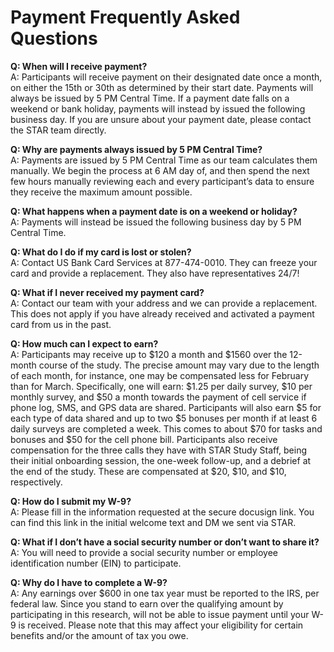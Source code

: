# Payment Frequently Asked Questions

**Q: When will I receive payment?**  
A: Participants will receive payment on their designated date once a month, on either the 15th or 30th as determined by their start date. Payments will always be issued by 5 PM Central Time. If a payment date falls on a weekend or bank holiday, payments will instead by issued the following business day. If you are unsure about your payment date, please contact the STAR team directly.  

**Q: Why are payments always issued by 5 PM Central Time?**  
A: Payments are issued by 5 PM Central Time as our team calculates them manually. We begin the process at 6 AM day of, and then spend the next few hours manually reviewing each and every participant's data to ensure they receive the maximum amount possible.  

**Q: What happens when a payment date is on a weekend or holiday?**  
A: Payments will instead be issued the following business day by 5 PM Central Time.  

**Q: What do I do if my card is lost or stolen?**  
A: Contact US Bank Card Services at 877-474-0010. They can freeze your card and provide a replacement. They also have representatives 24/7!  

**Q: What if I never received my payment card?**  
A: Contact our team with your address and we can provide a replacement. This does not apply if you have already received and activated a payment card from us in the past.  

**Q: How much can I expect to earn?**  
A: Participants may receive up to $120 a month and $1560 over the 12-month course of the study. The precise amount may vary due to the length of each month, for instance, one may be compensated less for February than for March. Specifically, one will earn: $1.25 per daily survey, $10 per monthly survey, and $50 a month towards the payment of cell service if phone log, SMS, and GPS data are shared. Participants will also earn $5 for each type of data shared and up to two $5 bonuses per month if at least 6 daily surveys are completed a week. This comes to about $70 for tasks and bonuses and $50 for the cell phone bill. Participants also receive compensation for the three calls they have with STAR Study Staff, being their initial onboarding session, the one-week follow-up, and a debrief at the end of the study. These are compensated at $20, $10, and $10, respectively.  

**Q: How do I submit my W-9?**  
A: Please fill in the information requested at the secure docusign link. You can find this link in the initial welcome text and DM we sent via STAR.

**Q: What if I don't have a social security number or don't want to share it?**
A: You will need to provide a social security number or employee identification number (EIN) to participate.

**Q: Why do I have to complete a W-9?**  
A: Any earnings over $600 in one tax year must be reported to the IRS, per federal law. Since you stand to earn over the qualifying amount by participating in this research, will not be able to issue payment until your W-9 is received. Please note that this may affect your eligibility for certain benefits and/or the amount of tax you owe.




